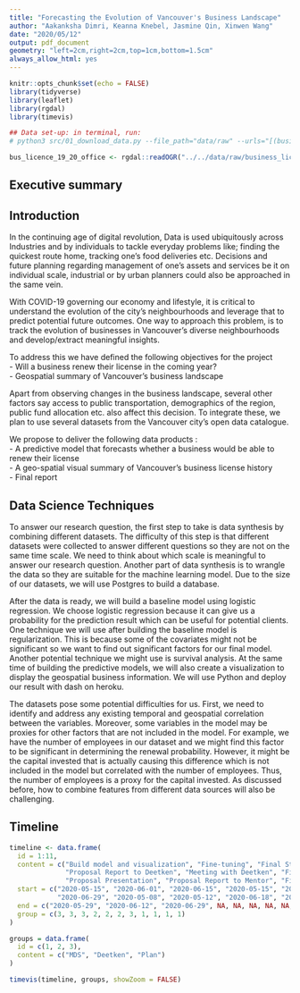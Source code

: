 ```yaml
---
title: "Forecasting the Evolution of Vancouver's Business Landscape"
author: "Aakanksha Dimri, Keanna Knebel, Jasmine Qin, Xinwen Wang"
date: "2020/05/12"
output: pdf_document
geometry: "left=2cm,right=2cm,top=1cm,bottom=1.5cm"
always_allow_html: yes
---
```


```r
knitr::opts_chunk$set(echo = FALSE)
library(tidyverse)
library(leaflet)
library(rgdal)
library(timevis)

## Data set-up: in terminal, run:
# python3 src/01_download_data.py --file_path="data/raw" --urls="[(business_licence_pres.geojson, https://opendata.vancouver.ca/explore/dataset/business-licences/download/?format=geojson&disjunctive.status=true&disjunctive.businesssubtype=true&refine.folderyear=19&refine.businesstype=Office&timezone=America/Los_Angeles&lang=en)]"

bus_licence_19_20_office <- rgdal::readOGR("../../data/raw/business_licence_pres.geojson")
```

## Executive summary


## Introduction

In the continuing age of digital revolution, Data is used ubiquitously across Industries and by individuals to tackle everyday problems like; finding the quickest route home, tracking one’s food deliveries etc. Decisions and future planning regarding management of one’s assets and services be it on individual scale, industrial or by urban planners could also be approached in the same vein.

With COVID-19 governing our economy and lifestyle, it is critical to understand the evolution of the city’s neighbourhoods and leverage that to predict potential future outcomes. One way to approach this problem, is to track the evolution of businesses in Vancouver’s diverse neighbourhoods and develop/extract meaningful insights. 

To address this we have defined the following objectives for the project  
- Will a business renew their license in the coming year?  
- Geospatial summary of Vancouver's business landscape

Apart from observing changes in the business landscape, several other factors say access to public transportation, demographics of the region, public fund allocation etc. also affect this decision. To integrate these, we plan to use several datasets from the Vancouver city’s open data catalogue.

We propose to deliver the following data products :  
- A predictive model that forecasts whether a business would be able to renew their license  
- A geo-spatial visual summary of Vancouver’s business license history  
- Final report

## Data Science Techniques


To answer our research question, the first step to take is data synthesis by combining different datasets. The difficulty of this step is that different datasets were collected to answer different questions so they are not on the same time scale. We need to think about which scale is meaningful to answer our research question. Another part of data synthesis is to wrangle the data so they are suitable for the machine learning model. Due to the size of our datasets, we will use Postgres to build a database. 

After the data is ready, we will build a baseline model using logistic regression. We choose logistic regression because it can give us a probability for the prediction result which can be useful for potential clients. 
One technique we will use after building the baseline model is regularization.  This is because some of the covariates might not be significant so we want to find out significant factors for our final model. Another potential technique we might  use is survival analysis. At the same time of building the predictive models, we will also create a visualization to display the geospatial business information. We will use Python and deploy our result with dash on heroku.

The datasets pose some potential difficulties for us. First, we need to identify and address any existing temporal and geospatial correlation between the variables.  Moreover, some variables in the model may be proxies for other factors that are not included in the model. For example, we have the number of employees in our dataset and we might find this factor to be significant in determining the renewal probability. However, it might be the capital invested that is actually causing this difference which is not included in the model but correlated with the number of employees. Thus, the number of employees is a proxy for the capital invested.  As discussed before, how to combine features from different data sources will also be challenging.


## Timeline

```r
timeline <- data.frame(
  id = 1:11,
  content = c("Build model and visualization", "Fine-tuning", "Final Stage",
              "Proposal Report to Deetken", "Meeting with Deetken", "Final Report and Product to Deetken",
              "Proposal Presentation", "Proposal Report to Mentor", "Final Presentation", "Final Report and Product to Mentor", "Teamwork Reflection"),
  start = c("2020-05-15", "2020-06-01", "2020-06-15", "2020-05-15", "2020-05-20", 
            "2020-06-29", "2020-05-08", "2020-05-12", "2020-06-18", "2020-06-23", "2020-06-30"),
  end = c("2020-05-29", "2020-06-12", "2020-06-29", NA, NA, NA, NA, NA, NA, NA, NA),
  group = c(3, 3, 3, 2, 2, 2, 3, 1, 1, 1, 1)
)

groups = data.frame(
  id = c(1, 2, 3),
  content = c("MDS", "Deetken", "Plan")
)

timevis(timeline, groups, showZoom = FALSE)

```
